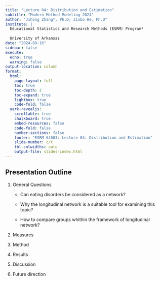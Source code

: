 ```yaml
---
title: "Lecture 04: Distribution and Estimation"
subtitle: "Modern Method Modeling 2024"
author: "Jihong Zhang*, Ph.D; Jinbo He, Ph.D"
institute: | 
  Educational Statistics and Research Methods (ESRM) Program*
  
  University of Arkansas
date: "2024-09-16"
sidebar: false
execute: 
  echo: true
  warning: false
output-location: column
format: 
  html: 
    page-layout: full
    toc: true
    toc-depth: 2
    toc-expand: true
    lightbox: true
    code-fold: false
  uark-revealjs:
    scrollable: true
    chalkboard: true
    embed-resources: false
    code-fold: false
    number-sections: false
    footer: "ESRM 64503: Lecture 04: Distribution and Estimation"
    slide-number: c/t
    tbl-colwidths: auto
    output-file: slides-index.html
---
```


## Presentation Outline

1.  General Questions

    -   Can eating disorders be considered as a network?

    -   Why the longitudinal network is a suitable tool for examining this topic?

    -   How to compare groups whithin the framework of longitudinal network?

2.  Measures

3.  Method

4.  Results

5.  Discussion

6.  Future direction

# 
